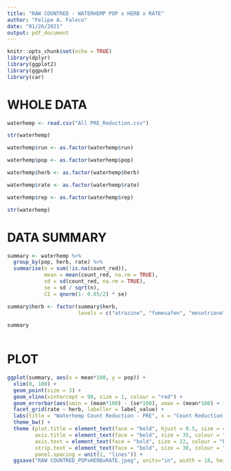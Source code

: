 ```yaml
---
title: "RAW COUNTRED - WATERHEMP POP x HERB x RATE"
author: "Felipe A. Faleco"
date: "01/26/2021"
output: pdf_document
---
```


```r

knitr::opts_chunk$set(echo = TRUE)
library(dplyr)
library(ggplot2)
library(ggpubr)
library(car)

```


# WHOLE DATA

```r

waterhemp <- read.csv("All PRE_Reduction.csv")

str(waterhemp)

waterhemp$run <- as.factor(waterhemp$run)

waterhemp$pop <- as.factor(waterhemp$pop)

waterhemp$herb <- as.factor(waterhemp$herb)

waterhemp$rate <- as.factor(waterhemp$rate)

waterhemp$rep <- as.factor(waterhemp$rep)

str(waterhemp)

```



# DATA SUMMARY

```r

summary <- waterhemp %>% 
  group_by(pop, herb, rate) %>% 
  summarise(n = sum(!is.na(count_red)), 
            mean = mean(count_red, na.rm = TRUE), 
            sd = sd(count_red, na.rm = TRUE),
            se = sd / sqrt(n),
            CI = qnorm(1- 0.05/2) * se)

summary$herb <- factor(summary$herb,
                       levels = c("atrazine", "fomesafen", "mesotrione", "metribuzin", "s-metolachlor"))

summary
            
```



# PLOT

```r

ggplot(summary, aes(x = mean*100, y = pop)) + 
  xlim(0, 100) + 
  geom_point(size = 3) + 
  geom_vline(xintercept = 90, size = 1, colour = "red") +
  geom_errorbar(aes(xmin = (mean*100) - (se*100), xmax = (mean*100) + (se*100), width = 0.5)) + 
  facet_grid(rate ~ herb, labeller = label_value) +
  labs(title = "Waterhemp Count Reduction - PRE", x = "Count Reduction (%)", y = "Accession") + 
  theme_bw() + 
  theme (plot.title = element_text(face = "bold", hjust = 0.5, size = 40, colour = "darkgreen"), 
         axis.title = element_text(face = "bold", size = 35, colour = "darkgreen"), 
         axis.text = element_text(face = "bold", size = 22, colour = "black"),
         strip.text = element_text(face = "bold", size = 30, colour = "black"),
         panel.spacing = unit(1, "lines")) +
  ggsave("RAW COUNTRED_POPxHERBxRATE.jpeg", units="in", width = 18, height = 25, dpi = 600)

```

